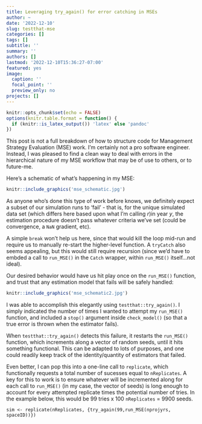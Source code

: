 ```yaml
---
title: Leveraging try_again() for error catching in MSEs
author: ~
date: '2022-12-10'
slug: testthat-mse
categories: []
tags: []
subtitle: ''
summary: ''
authors: []
lastmod: '2022-12-10T15:36:27-07:00'
featured: yes
image:
  caption: ''
  focal_point: ''
  preview_only: no
projects: []
---
```

```r
knitr::opts_chunk$set(echo = FALSE)
options(knitr.table.format = function() {
  if (knitr::is_latex_output()) 'latex' else 'pandoc'
})
```

This post is not a full breakdown of how to structure code for Management Strategy Evaluation (MSE) work. I'm certainly not a pro software engineer. Instead, I was pleased to find a clean way to deal with errors in the hierarchical nature of my MSE workflow that may be of use to others, or to future-me.

Here's a schematic of what's happening in my MSE:
```r
knitr::include_graphics('mse_schematic.jpg')
```

As anyone who's done this type of work before knows, we definitely expect a subset of our simulation runs to 'fail' - that is, for the unique simulated data set (which differs here based upon what I'm calling $r$)in year $y$, the estimation procedure doesn't pass whatever criteria we've set (could be convergence, a `NaN` gradient, etc). 

A simple `break` won't help us here, since that would kill the loop mid-run and require us to manually re-start the higher-level function. A `tryCatch` also seems appealing, but this would still require recursion (since we'd have to embded a call to `run_MSE()` in the `Catch` wrapper, within `run_MSE()` itself...not ideal). 

Our desired behavior would have us hit play once on the `run_MSE()` function, and trust that any estimation model that fails will be safely handled:

```r
knitr::include_graphics('mse_schematic2.jpg')
```

I was able to accomplish this elegantly using `testthat::try_again()`. I simply indicated the number of times I wanted to attempt my `run_MSE()` function, and included a `stop()` argument inside `check_model()` (so that a true error is thrown when the estimator fails). 

When `testthat::try_again()` detects this failure, it restarts the `run_MSE()` function, which increments along a vector of random seeds, until it hits something functional. This can be adapted to lots of purposes, and one could readily keep track of the identity/quantity of estimators that failed.

Even better, I can pop this into a one-line call to `replicate`, which functionally requests a total number of sucesses equal to `nReplicates`. A key for this to work is to ensure whatever will be incremented along for each call to `run_MSE()` (in my case, the vector of seeds) is long enough to account for every attempted replicate times the potential number of tries. In the example below, this would be 99 tries x 100 `nReplicates` = 9900 seeds.

`sim <- replicate(nReplicates, {try_again(99,run_MSE(nprojyrs, spaceID))})`

